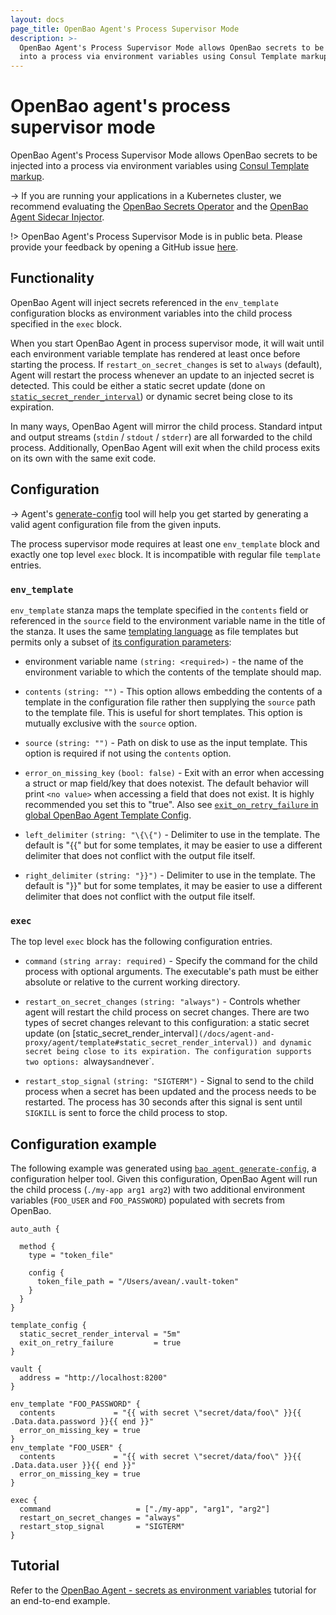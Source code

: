 ```yaml
---
layout: docs
page_title: OpenBao Agent's Process Supervisor Mode
description: >-
  OpenBao Agent's Process Supervisor Mode allows OpenBao secrets to be injected
  into a process via environment variables using Consul Template markup.
---
```


# OpenBao agent's process supervisor mode

OpenBao Agent's Process Supervisor Mode allows OpenBao secrets to be injected into
a process via environment variables using
[Consul Template markup][consul-templating-language].

-> If you are running your applications in a Kubernetes cluster, we recommend
  evaluating the [OpenBao Secrets Operator](/docs/platform/k8s/vso) and
  the [OpenBao Agent Sidecar Injector](/docs/platform/k8s/injector).

!> OpenBao Agent's Process Supervisor Mode is in public beta. Please provide your
   feedback by opening a GitHub issue [here](https://github.com/openbao/openbao/issues).

## Functionality

OpenBao Agent will inject secrets referenced in the `env_template` configuration
blocks as environment variables into the child process specified in the `exec` block.

When you start OpenBao Agent in process supervisor mode, it will wait until each
environment variable template has rendered at least once before starting the
process. If `restart_on_secret_changes` is set to `always` (default), Agent
will restart the process whenever an update to an injected secret is detected.
This could be either a static secret update (done on
[`static_secret_render_interval`](/docs/agent-and-proxy/agent/template#static_secret_render_interval))
or dynamic secret being close to its expiration.

In many ways, OpenBao Agent will mirror the child process. Standard intput and
output streams (`stdin` / `stdout` / `stderr`) are all forwarded to the child
process. Additionally, OpenBao Agent will exit when the child process exits on
its own with the same exit code.

## Configuration

-> Agent's [generate-config](/docs/agent-and-proxy/agent/generate-config)
   tool will help you get started by generating a valid agent configuration
   file from the given inputs.

The process supervisor mode requires at least one `env_template` block and
exactly one top level `exec` block. It is incompatible with regular file
`template` entries.

### `env_template`

`env_template` stanza maps the template specified in the `contents` field or
referenced in the `source` field to the environment variable name in the title
of the stanza. It uses the same
[templating language](/docs/agent-and-proxy/agent/template#templating-language)
as file templates but permits only a subset of
[its configuration parameters](/docs/agent-and-proxy/agent/template#template_configurations):

- environment variable name `(string: <required>)` - the name of the
  environment variable to which the contents of the template should map.

- `contents` `(string: "")` - This option allows embedding the contents of
  a template in the configuration file rather then supplying the `source` path to
  the template file. This is useful for short templates. This option is mutually
  exclusive with the `source` option.

- `source` `(string: "")` - Path on disk to use as the input template. This
  option is required if not using the `contents` option.

- `error_on_missing_key` `(bool: false)` - Exit with an error when accessing
  a struct or map field/key that does notexist. The default behavior will print `<no value>`
  when accessing a field that does not exist. It is highly recommended you set this
  to "true". Also see
  [`exit_on_retry_failure` in global OpenBao Agent Template Config](/docs/agent-and-proxy/agent/template#interaction-between-exit_on_retry_failure-and-error_on_missing_key).

- `left_delimiter` `(string: "\{\{")` - Delimiter to use in the template. The
  default is "\{\{" but for some templates, it may be easier to use a different
  delimiter that does not conflict with the output file itself.

- `right_delimiter` `(string: "}}")` - Delimiter to use in the template. The
  default is "}}" but for some templates, it may be easier to use a different
  delimiter that does not conflict with the output file itself.

### `exec`

The top level `exec` block has the following configuration entries.

- `command` `(string array: required)` - Specify the command for the child
  process with optional arguments. The executable's path must be either
  absolute or relative to the current working directory.

- `restart_on_secret_changes` `(string: "always")` - Controls whether agent
  will restart the child process on secret changes. There are two types of
  secret changes relevant to this configuration: a static secret update (on
  [static_secret_render_interval`](/docs/agent-and-proxy/agent/template#static_secret_render_interval))
  and dynamic secret being close to its expiration. The configuration supports
  two options: `always` and `never`.

- `restart_stop_signal` `(string: "SIGTERM")` - Signal to send to the child
  process when a secret has been updated and the process needs to be restarted.
  The process has 30 seconds after this signal is sent until `SIGKILL` is sent
  to force the child process to stop.


## Configuration example

The following example was generated using
[`bao agent generate-config`](/docs/agent-and-proxy/agent/generate-config),
a configuration helper tool. Given this configuration, OpenBao Agent will run
the child process (`./my-app arg1 arg2`) with two additional environment
variables (`FOO_USER` and `FOO_PASSWORD`) populated with secrets from OpenBao.

```hcl
auto_auth {

  method {
    type = "token_file"

    config {
      token_file_path = "/Users/avean/.vault-token"
    }
  }
}

template_config {
  static_secret_render_interval = "5m"
  exit_on_retry_failure         = true
}

vault {
  address = "http://localhost:8200"
}

env_template "FOO_PASSWORD" {
  contents             = "{{ with secret \"secret/data/foo\" }}{{ .Data.data.password }}{{ end }}"
  error_on_missing_key = true
}
env_template "FOO_USER" {
  contents             = "{{ with secret \"secret/data/foo\" }}{{ .Data.data.user }}{{ end }}"
  error_on_missing_key = true
}

exec {
  command                   = ["./my-app", "arg1", "arg2"]
  restart_on_secret_changes = "always"
  restart_stop_signal       = "SIGTERM"
}
```

[consul-templating-language]: https://github.com/hashicorp/consul-template/blob/v0.28.1/docs/templating-language.md
[template-config]: /docs/agent-and-proxy/agent/template#template-configurations


## Tutorial

Refer to the [OpenBao Agent - secrets as environment
variables](/tutorials/vault-agent/agent-env-vars) tutorial for an
end-to-end example.
